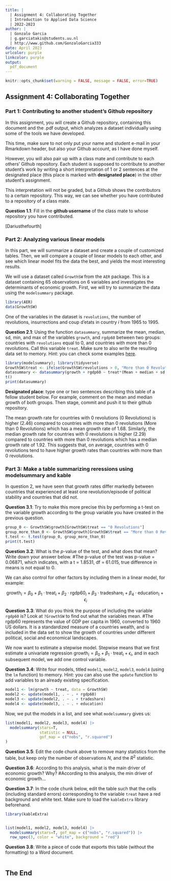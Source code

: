 ```yaml
---
title: | 
  | Assignment 4: Collaborating Together
  | Introduction to Applied Data Science
  | 2022-2023
author: |
  | Gonzalo Garcia
  | g.garciatakis@students.uu.nl
  | http://www.github.com/GonzaloGarcia333
date: April 2023
urlcolor: purple
linkcolor: purple
output: 
  pdf_document
---
```


```r
knitr::opts_chunk$set(warning = FALSE, message = FALSE, error=TRUE)
```

## Assignment 4: Collaborating Together 

### Part 1: Contributing to another student's Github repository

In this assignment, you will create a Github repository, containing this document and the .pdf output, which analyzes a dataset individually using some of the tools we have developed. 

This time, make sure to not only put your name and student e-mail in your Rmarkdown header, but also your Github account, as I have done myself. 

However, you will also pair up with a class mate and contribute to each others' Github repository. Each student is supposed to contribute to another student's work by writing a short interpretation of 1 or 2 sentences at the designated place (this place is marked with **designated place**) in the other student's assignment. 

This interpretation will not be graded, but a Github shows the contributors to a certain repository. This way, we can see whether you have contributed to a repository of a class mate. 

**Question 1.1**: Fill in the __github username__ of the class mate to whose repository you have contributed. 

[Dariusthefourth]

### Part 2: Analyzing various linear models

In this part, we will summarize a dataset and create a couple of customized tables. Then, we will compare a couple of linear models to each other, and see which linear model fits the data the best, and yields the most interesting results.

We will use a dataset called `GrowthSW` from the `AER` package. This is a dataset containing 65 observations on 6 variables and investigates the determinants of economic growth. First, we will try to summarize the data using the `modelsummary` package. 

```r
library(AER)
data(GrowthSW)
```

One of the variables in the dataset is `revolutions`, the number of revolutions, insurrections and coup d'etats in country $i$ from 1965 to 1995.

**Question 2.1**: Using the function `datasummary`, summarize the mean, median, sd, min, and max of the variables `growth`, and `rgdp60` between two groups: countries with `revolutions` equal to 0, and countries with more than 0 revolutions. Call this variable `treat`. Make sure to also write the resulting data set to memory. Hint: you can check some examples [here](https://vincentarelbundock.github.io/modelsummary/articles/datasummary.html#datasummary).

```r
library(modelsummary); library(tidyverse)
GrowthSW$treat <- ifelse(GrowthSW$revolutions > 0, "More than 0 Revolutions", "0 Revolutions")
datasummary <- datasummary(growth + rgdp60 ~ treat*(Mean + median + sd + min +max), data = GrowthSW)
t()
print(datasummary)

```

**Designated place**: type one or two sentences describing this table of a fellow student below. For example, comment on the mean and median growth of both groups. Then stage, commit and push it to their github repository. 

The mean growth rate for countries with 0 revolutions (0 Revolutions) is higher (2.46) compared to countries with more than 0 revolutions (More than 0 Revolutions) which has a mean growth rate of 1.68. Similarly, the median growth rate for countries with 0 revolutions is higher (2.29) compared to countries with more than 0 revolutions which has a median growth rate of 1.92. This suggests that, on average, countries with 0 revolutions tend to have higher growth rates than countries with more than 0 revolutions.

### Part 3: Make a table summarizing reressions using modelsummary and kable

In question 2, we have seen that growth rates differ markedly between countries that experienced at least one revolution/episode of political stability and countries that did not. 

**Question 3.1**: Try to make this more precise this by performing a t-test on the variable growth according to the group variable you have created in the previous question. 

```r
group_0 <- GrowthSW$growth[GrowthSW$treat == "0 Revolutions"]
group_more_than_0 <- GrowthSW$growth[GrowthSW$treat == "More than 0 Revolutions"]
t.test <- t.test(group_0, group_more_than_0)
print(t.test)
```

**Question 3.2**: What is the $p$-value of the test, and what does that mean? Write down your answer below.
#The p-value of the test was p-value = 0.06871, which indicates, with a t = 1.8531, df = 61.015, true difference in means is not equal to 0.  

We can also control for other factors by including them in a linear model, for example:

$$
\text{growth}_i = \beta_0 + \beta_1 \cdot \text{treat}_i + \beta_2 \cdot \text{rgdp60}_i + \beta_3 \cdot \text{tradeshare}_i + \beta_4 \cdot \text{education}_i + \epsilon_i
$$

**Question 3.3**: What do you think the purpose of including the variable `rgdp60` is? Look at `?GrowthSW` to find out what the variables mean. 
#The rgdp60 represents the value of GDP per capita in 1960, converted to 1960 US dollars. It is a standardized measure of a countries wealth, and is included in the data set to show the growth of countries under different political, social and economical landscapes. 

We now want to estimate a stepwise model. Stepwise means that we first estimate a univariate regression $\text{growth}_i = \beta_0 + \beta_1 \cdot \text{treat}_i + \epsilon_i$, and in each subsequent model, we add one control variable. 

**Question 3.4**: Write four models, titled `model1`, `model2`, `model3`, `model4` (using the `lm` function) to memory. Hint: you can also use the `update` function to add variables to an already existing specification.

```r
model1 <- lm(growth ~ treat, data = GrowthSW)
model2 <- update(model1, . ~ . + rgdp60)
model3 <- update(model2, . ~ . + tradeshare)
model4 <- update(model3, . ~ . + education)
```

Now, we put the models in a list, and see what `modelsummary` gives us:

```r
list(model1, model2, model3, model4) |>
  modelsummary(stars=T, 
               statistic = NULL, 
               gof_map = c("nobs", "r.squared")
)

```

**Question 3.5**: Edit the code chunk above to remove many statistics from the table, but keep only the number of observations $N$, and the $R^2$ statistic. 

**Question 3.6**: According to this analysis, what is the main driver of economic growth? Why?
#According to this analysis, the min driver of economic growth... 

**Question 3.7**: In the code chunk below, edit the table such that the cells (including standard errors) corresponding to the variable `treat` have a red background and white text. Make sure to load the `kableExtra` library beforehand.

```r
library(kableExtra)


list(model1, model2, model3, model4) |>
  modelsummary(stars=T, gof_map = c("nobs", "r.squared")) |>
  row_spec(3, color = "white", background = "red")

```

**Question 3.8**: Write a piece of code that exports this table (without the formatting) to a Word document. 

```r

```

## The End
